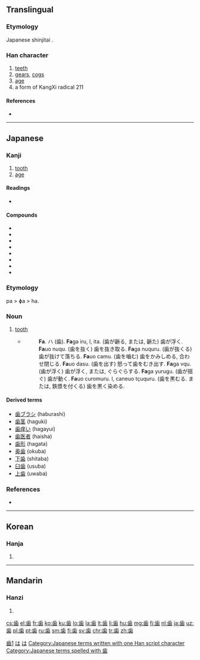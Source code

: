 {{also|齒|齿}}
==Translingual==
{{stroke order|type=animate}}
{{ja-forms|歯|[[齿]]|[[齒]]}}
===Etymology===
Japanese shinjitai {{Han simp|齒}}.

[[Category:CJKV characters simplified differently in Japan and China|齒1]]

===Han character===
{{Han char|rn=211|rad=齒|as=00|sn=12|four=|canj=卜一山火木 (YMUFD)|ids=⿱[[止]]⿶[[凵]][[米]]}}

# [[teeth]]
# [[gear]]s, [[cog]]s
# [[age]]
# a form of KangXi radical 211

====References====
* {{Han ref|kx=0576.421|dkj=16323|dj=0967.140|hdz=21443.160|uh=6B6F|ud=27503}}

----

==Japanese==

===Kanji===
{{ja-kanji|grade=3|rs=齒00|style=s|kyu=齒}}

# [[tooth]]
# [[age]]

====Readings====
* {{ja-readings
|goon=[[し]] (shi)
|kanon=[[し]] (shi)
|kun=[[は]] (ha), [[よわい]] (yowai), [[よわいする]] (yowaisuru)}}

====Compounds====
* {{l|ja|仮歯|tr=kashi}}
* {{l|ja|臼歯|tr=kyūshi}}
* {{l|ja|歯朶|tr=shida}}
* {{l|ja|歯牙|tr=shiga}}
* {{l|ja|歯序|tr=shijo}}
* {{l|ja|歯槽|tr=shisō}}
* {{l|ja|歯列|tr=shiretsu}}
* {{l|ja|歯徳|tr=shitoku}}

===Etymology===
pa > ɸa > ha.

===Noun===
{{ja-noun|k|hira=は|rom=ha}}

# [[tooth]]
#* {{RQ:Nippo Jisho|191}}
#*: '''Fa'''. ハ (歯). '''Fa'''ga iru, l, ita. (歯が齭る, または, 齭た) 歯が浮く. '''Fa'''uo nuqu. (歯を抜く) 歯を抜き取る. '''Fa'''ga nuquru. (歯が抜くる) 歯が抜けて落ちる. '''Fa'''uo camu. (歯を嚙む) 歯をかみしめる, 合わせ閉じる. '''Fa'''uo dasu. (歯を出す) 怒って歯をむき出す. '''Fa'''ga vqu. (歯が浮く) 歯が浮く, または, ぐらぐらする. '''Fa'''ga yurugu. (歯が揺ぐ) 歯が動く. '''Fa'''uo curomuru. l, caneuo tçuquru. (歯を黒むる. または, 鉄漿を付くる) 歯を黒く染める.

====Derived terms====
* [[歯ブラシ]] (haburashi)
* [[歯茎]] (haguki)
* [[歯痒い]] (hagayui)
* [[歯医者]] (haisha)
* [[歯形]] (hagata)
* [[奥歯]] (okuba)
* [[下歯]] (shitaba)
* [[臼歯]] (usuba)
* [[上歯]] (uwaba)

===References===
* {{R:Nippo Jisho}}

[[Category:1000 Japanese basic words|は]]
[[Category:Japanese nouns|は]]
[[Category:Japanese terms written with one Han script character]]
[[Category:Japanese terms spelled with 歯]]
----

==Korean==

===Hanja===
{{ko-hanja|hangeul=[[치]]|eumhun=|rv=chi|mr=ch'i|y=chi}}

# {{defn|lang=ko|sort=齒00}}

----

==Mandarin==

===Hanzi===
{{cmn-hanzi|pin=[[chǐ]] ([[chi3]])|wg=ch'ih<sup>3</sup>}}

# {{defn|lang=cmn|sort=齒00}}

[[Category:CJKV radicals| ]]

[[cs:歯]]
[[el:歯]]
[[fr:歯]]
[[ko:歯]]
[[ku:歯]]
[[lo:歯]]
[[la:歯]]
[[lt:歯]]
[[li:歯]]
[[hu:歯]]
[[mg:歯]]
[[fj:歯]]
[[nl:歯]]
[[ja:歯]]
[[uz:歯]]
[[pl:歯]]
[[pt:歯]]
[[ru:歯]]
[[sm:歯]]
[[fi:歯]]
[[sv:歯]]
[[chr:歯]]
[[tr:歯]]
[[zh:歯]]